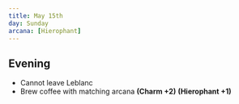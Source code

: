 ```yaml
---
title: May 15th
day: Sunday
arcana: [Hierophant]
---
```


## Evening
- Cannot leave Leblanc
- Brew coffee with matching arcana **(Charm +2)** **(Hierophant +1)**